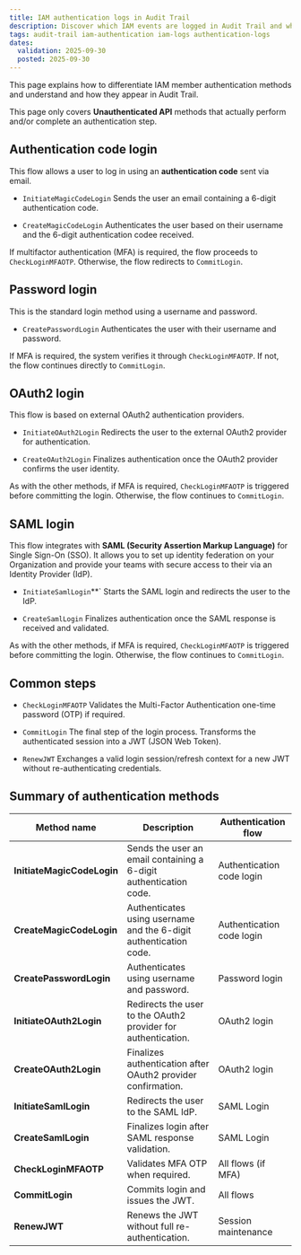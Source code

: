 ```yaml
---
title: IAM authentication logs in Audit Trail
description: Discover which IAM events are logged in Audit Trail and what they mean.
tags: audit-trail iam-authentication iam-logs authentication-logs
dates:
  validation: 2025-09-30
  posted: 2025-09-30
---
```


This page explains how to differentiate IAM member authentication methods and understand and how they appear in Audit Trail.

This page only covers **Unauthenticated API** methods that actually perform and/or complete an authentication step.

## Authentication code login

This flow allows a user to log in using an **authentication code** sent via email.

- `InitiateMagicCodeLogin`
  Sends the user an email containing a 6-digit authentication code.

- `CreateMagicCodeLogin`
  Authenticates the user based on their username and the 6-digit authentication codee received.

If multifactor authentication (MFA) is required, the flow proceeds to `CheckLoginMFAOTP`. Otherwise, the flow redirects to `CommitLogin`.


## Password login

This is the standard login method using a username and password.

- `CreatePasswordLogin`
  Authenticates the user with their username and password.

If MFA is required, the system verifies it through `CheckLoginMFAOTP`. If not, the flow continues directly to `CommitLogin`.



## OAuth2 login

This flow is based on external OAuth2 authentication providers.

- `InitiateOAuth2Login`
  Redirects the user to the external OAuth2 provider for authentication.

- `CreateOAuth2Login`
  Finalizes authentication once the OAuth2 provider confirms the user identity.

As with the other methods, if MFA is required, `CheckLoginMFAOTP` is triggered before committing the login. Otherwise, the flow continues to `CommitLogin`.


## SAML login

This flow integrates with **SAML (Security Assertion Markup Language)** for Single Sign-On (SSO).
It allows you to set up identity federation on your Organization and provide your teams with secure access to their via an Identity Provider (IdP).

- `InitiateSamlLogin`**`
  Starts the SAML login and redirects the user to the IdP.

- `CreateSamlLogin`
  Finalizes authentication once the SAML response is received and validated.

As with the other methods, if MFA is required, `CheckLoginMFAOTP` is triggered before committing the login. Otherwise, the flow continues to `CommitLogin`.

## Common steps

- `CheckLoginMFAOTP`
  Validates the Multi-Factor Authentication one-time password (OTP) if required.

- `CommitLogin`
  The final step of the login process. Transforms the authenticated session into a JWT (JSON Web Token).

- `RenewJWT`
  Exchanges a valid login session/refresh context for a new JWT without re-authenticating credentials.


## Summary of authentication methods

| Method name                | Description                                                        | Authentication flow      |
|---------------------------|--------------------------------------------------------------------|--------------------------|
| **InitiateMagicCodeLogin**| Sends the user an email containing a 6-digit authentication code.         | Authentication code login         |
| **CreateMagicCodeLogin**  | Authenticates using username and the 6-digit authentication code.           | Authentication code login         |
| **CreatePasswordLogin**   | Authenticates using username and password.                         | Password login           |
| **InitiateOAuth2Login**   | Redirects the user to the OAuth2 provider for authentication.      | OAuth2 login             |
| **CreateOAuth2Login**     | Finalizes authentication after OAuth2 provider confirmation.       | OAuth2 login             |
| **InitiateSamlLogin**      | Redirects the user to the SAML IdP.                              | SAML Login               |
| **CreateSamlLogin**        | Finalizes login after SAML response validation.                  | SAML Login               |
| **CheckLoginMFAOTP**       | Validates MFA OTP when required.                                 | All flows (if MFA)       |
| **CommitLogin**            | Commits login and issues the JWT.                                | All flows                |
| **RenewJWT**               | Renews the JWT without full re-authentication.                   | Session maintenance      |


